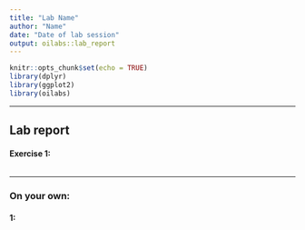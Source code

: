 ```yaml
---
title: "Lab Name"
author: "Name"
date: "Date of lab session"
output: oilabs::lab_report
---
```


```r
knitr::opts_chunk$set(echo = TRUE)
library(dplyr)
library(ggplot2)
library(oilabs)
```

* * *

## Lab report

#### Exercise 1: 

```r

```

* * *

### On your own:

#### 1:




